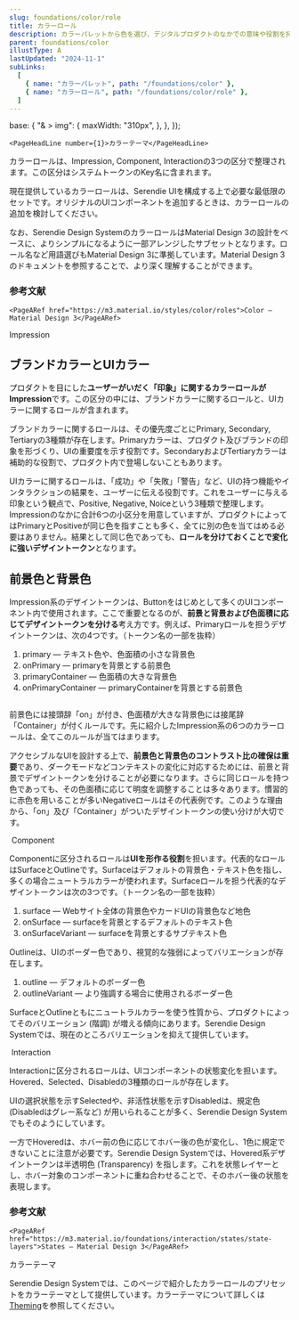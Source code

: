 ```yaml
---
slug: foundations/color/role
title: カラーロール
description: カラーパレットから色を選び、デジタルプロダクトのなかでの意味や役割を持たせたものがカラーロールです。カラーロールはシステムトークンとして定義されています。
parent: foundations/color
illustType: A
lastUpdated: "2024-11-1"
subLinks:
  [
    { name: "カラーパレット", path: "/foundations/color" },
    { name: "カラーロール", path: "/foundations/color/role" },
  ]
---
```



  base: {
    "& > img": {
      maxWidth: "310px",
    },
  },
});

<PageSection>

    <PageHeadLine number={1}>カラーテーマ</PageHeadLine>

カラーロールは、Impression, Component, Interactionの3つの区分で整理されます。この区分はシステムトークンのKey名に含まれます。

<ImageRoles />

現在提供しているカラーロールは、Serendie UIを構成する上で必要な最低限のセットです。オリジナルのUIコンポーネントを追加するときは、カラーロールの追加を検討してください。

なお、Serendie Design SystemのカラーロールはMaterial Design 3の設計をベースに、よりシンプルになるように一部アレンジしたサブセットとなります。ロール名など用語選びもMaterial Design 3に準拠しています。Material Design 3のドキュメントを参照することで、より深く理解することができます。

### 参考文献

    <PageARef href="https://m3.material.io/styles/color/roles">Color – Material Design 3</PageARef>

</PageSection>

<PageSection>

<PageHeadLine number={2}>Impression</PageHeadLine>

## ブランドカラーとUIカラー

プロダクトを目にした**ユーザーがいだく「印象」に関するカラーロールがImpression**です。この区分の中には、ブランドカラーに関するロールと、UIカラーに関するロールが含まれます。

ブランドカラーに関するロールは、その優先度ごとにPrimary, Secondary, Tertiaryの3種類が存在します。Primaryカラーは、プロダクト及びブランドの印象を形づくり、UIの重要度を示す役割です。SecondaryおよびTertiaryカラーは補助的な役割で、プロダクト内で登場しないこともあります。

UIカラーに関するロールは、「成功」や「失敗」「警告」など、UIの持つ機能やインタラクションの結果を、ユーザーに伝える役割です。これをユーザーに与える印象という観点で、Positive, Negative, Noiceという3種類で整理します。Impressionのなかに合計6つの小区分を用意していますが、プロダクトによってはPrimaryとPositiveが同じ色を指すことも多く、全てに別の色を当てはめる必要はありません。結果として同じ色であっても、**ロールを分けておくことで変化に強いデザイントークン**となります。

<ImageWrapper>
  <ImageImpression />
</ImageWrapper>

## 前景色と背景色

Impression系のデザイントークンは、Buttonをはじめとして多くのUIコンポーネント内で使用されます。ここで重要となるのが、**前景と背景および色面積に応じてデザイントークンを分ける**考え方です。例えば、Primaryロールを担うデザイントークンは、次の4つです。（トークン名の一部を抜粋）

1. primary ― テキスト色や、色面積の小さな背景色
2. onPrimary ― primaryを背景とする前景色
3. primaryContainer ― 色面積の大きな背景色
4. onPrimaryContainer ― primaryContainerを背景とする前景色

<ImageWrapper>
  <img src="/assets/pages/color/button-colors.png" alt="" />
</ImageWrapper>

前景色には接頭辞「on」が付き、色面積が大きな背景色には接尾辞「Container」が付くルールです。先に紹介したImpression系の6つのカラーロールは、全てこのルールが当てはまります。

アクセシブルなUIを設計する上で、**前景色と背景色のコントラスト比の確保は重要**であり、ダークモードなどコンテキストの変化に対応するためには、前景と背景でデザイントークンを分けることが必要になります。さらに同じロールを持つ色であっても、その色面積に応じて明度を調整することは多々あります。慣習的に赤色を用いることが多いNegativeロールはその代表例です。このような理由から、「on」及び「Container」がついたデザイントークンの使い分けが大切です。

<ImageWrapper>
  <img src="/assets/pages/color/negative-color.png" alt="" />
</ImageWrapper>

</PageSection>

<PageSection>
<PageHeadLine number={3}>Component</PageHeadLine>

Componentに区分されるロールは**UIを形作る役割**を担います。代表的なロールはSurfaceとOutlineです。Surfaceはデフォルトの背景色・テキスト色を指し、多くの場合ニュートラルカラーが使われます。Surfaceロールを担う代表的なデザイントークンは次の3つです。（トークン名の一部を抜粋）

1. surface ― Webサイト全体の背景色やカードUIの背景色など地色
2. onSurface ― surfaceを背景とするデフォルトのテキスト色
3. onSurfaceVariant ― surfaceを背景とするサブテキスト色

Outlineは、UIのボーダー色であり、視覚的な強弱によってバリエーションが存在します。

1. outline ― デフォルトのボーダー色
2. outlineVariant ― より強調する場合に使用されるボーダー色

SurfaceとOutlineともにニュートラルカラーを使う性質から、プロダクトによってそのバリエーション (階調) が増える傾向にあります。Serendie Design Systemでは、現在のところバリエーションを抑えて提供しています。

<ImageWrapper>
  <img src="/assets/pages/color/component-colors.png" alt="" />
</ImageWrapper>

</PageSection>

<PageSection>
<PageHeadLine number={4}>Interaction</PageHeadLine>

Interactionに区分されるロールは、UIコンポーネントの状態変化を担います。Hovered、Selected、Disabledの3種類のロールが存在します。

UIの選択状態を示すSelectedや、非活性状態を示すDisabledは、規定色 (Disabledはグレー系など) が用いられることが多く、Serendie Design Systemでもそのようにしています。

一方でHoveredは、ホバー前の色に応じてホバー後の色が変化し、1色に規定できないことに注意が必要です。Serendie Design Systemでは、Hovered系デザイントークンは半透明色 (Transparency) を指します。これを状態レイヤーとし、ホバー対象のコンポーネントに重ね合わせることで、そのホバー後の状態を表現します。

<ImageWrapper>
  <ImageHovered />
</ImageWrapper>

### 参考文献

    <PageARef href="https://m3.material.io/foundations/interaction/states/state-layers">States – Material Design 3</PageARef>

</PageSection>

<PageSection>
<PageHeadLine number={5}>カラーテーマ</PageHeadLine>

Serendie Design Systemでは、このページで紹介したカラーロールのプリセットをカラーテーマとして提供しています。カラーテーマについて詳しくは[Theming](/foundations/theming)を参照してください。

</PageSection>
